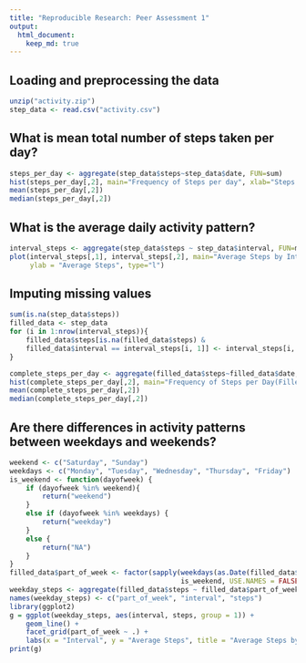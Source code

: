 ```yaml
---
title: "Reproducible Research: Peer Assessment 1"
output: 
  html_document:
    keep_md: true
---
```



## Loading and preprocessing the data
```r
unzip("activity.zip")
step_data <- read.csv("activity.csv")
```


## What is mean total number of steps taken per day?
```r
steps_per_day <- aggregate(step_data$steps~step_data$date, FUN=sum)
hist(steps_per_day[,2], main="Frequency of Steps per day", xlab="Steps Per Day")
mean(steps_per_day[,2])
median(steps_per_day[,2])
```

## What is the average daily activity pattern?

```r
interval_steps <- aggregate(step_data$steps ~ step_data$interval, FUN=mean)
plot(interval_steps[,1], interval_steps[,2], main="Average Steps by Interval", xlab = "Interval", 
     ylab = "Average Steps", type="l")
```

## Imputing missing values
```r
sum(is.na(step_data$steps))
filled_data <- step_data
for (i in 1:nrow(interval_steps)){
    filled_data$steps[is.na(filled_data$steps) & 
    filled_data$interval == interval_steps[i, 1]] <- interval_steps[i, 2]
}

complete_steps_per_day <- aggregate(filled_data$steps~filled_data$date, FUN=sum)
hist(complete_steps_per_day[,2], main="Frequency of Steps per Day(Filled dataset)", xlab="Steps Per Day")
mean(complete_steps_per_day[,2])
median(complete_steps_per_day[,2])
```

## Are there differences in activity patterns between weekdays and weekends?
```r
weekend <- c("Saturday", "Sunday")
weekdays <- c("Monday", "Tuesday", "Wednesday", "Thursday", "Friday")
is_weekend <- function(dayofweek) {
    if (dayofweek %in% weekend){
        return("weekend")
    }
    else if (dayofweek %in% weekdays) {
        return("weekday")
    }
    else {
        return("NA")
    }
}
filled_data$part_of_week <- factor(sapply(weekdays(as.Date(filled_data$date)), 
                                          is_weekend, USE.NAMES = FALSE))
weekday_steps <- aggregate(filled_data$steps ~ filled_data$part_of_week + filled_data$interval, FUN=mean)
names(weekday_steps) <- c("part_of_week", "interval", "steps")
library(ggplot2)
g = ggplot(weekday_steps, aes(interval, steps, group = 1)) + 
    geom_line() +
    facet_grid(part_of_week ~ .) +
    labs(x = "Interval", y = "Average Steps", title = "Average Steps by Interval: Weekdays vs Weekends")
print(g)
```

